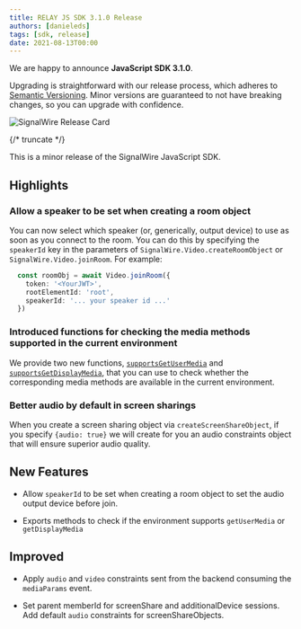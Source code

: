 ---
title: RELAY JS SDK 3.1.0 Release
authors: [danieleds]
tags: [sdk, release]
date: 2021-08-13T00:00
---

We are happy to announce **JavaScript SDK 3.1.0**.

Upgrading is straightforward with our release process, which adheres to [Semantic Versioning](https://semver.org/).
Minor versions are guaranteed to not have breaking changes, so you can upgrade with confidence.

![SignalWire Release Card](./_img/img.png)


{/* truncate */}

This is a minor release of the SignalWire JavaScript SDK.

## Highlights
### Allow a speaker to be set when creating a room object
You can now select which speaker (or, generically, output device) to use as soon as you connect to the room. You can do this by specifying the `speakerId` key in the parameters of `SignalWire.Video.createRoomObject` or `SignalWire.Video.joinRoom`. For example:
```typescript
  const roomObj = await Video.joinRoom({
    token: '<YourJWT>',
    rootElementId: 'root',
    speakerId: '... your speaker id ...'
  })
```

### Introduced functions for checking the media methods supported in the current environment
We provide two new functions, [`supportsGetUserMedia`](https://developer.signalwire.com/client-sdk/reference/webrtc#supportsgetusermedia) and [`supportsGetDisplayMedia`](https://developer.signalwire.com/client-sdk/reference/webrtc#supportsgetdisplaymedia), that you can use to check whether the corresponding media methods are available in the current environment.

### Better audio by default in screen sharings
When you create a screen sharing object via `createScreenShareObject`, if you specify `{audio: true}` we will create for you an audio constraints object that will ensure superior audio quality.

## New Features

- Allow `speakerId` to be set when creating a room object to set the audio output device before join.

- Exports methods to check if the environment supports `getUserMedia` or `getDisplayMedia`

## Improved

- Apply `audio` and `video` constraints sent from the backend consuming the `mediaParams` event.

- Set parent memberId for screenShare and additionalDevice sessions. Add default `audio` constraints for screenShareObjects.